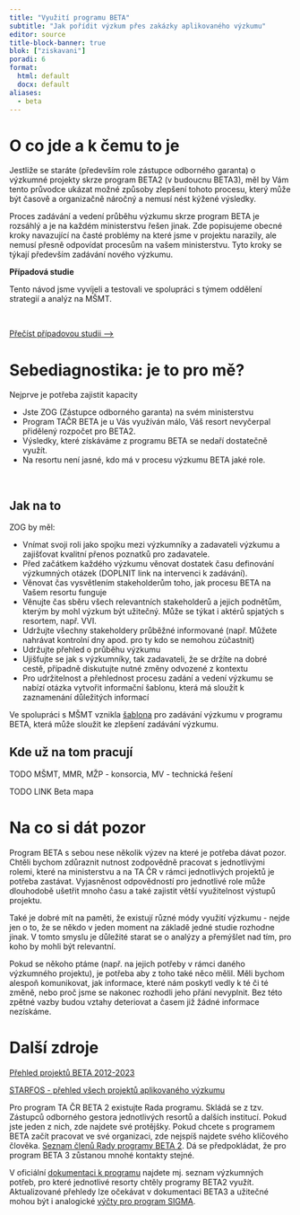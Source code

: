 ```yaml
---
title: "Využití programu BETA"
subtitle: "Jak pořídit výzkum přes zakázky aplikovaného výzkumu"
editor: source
title-block-banner: true
blok: ["ziskavani"]
poradi: 6
format: 
  html: default
  docx: default
aliases: 
  - beta
---
```


# O co jde a k čemu to je

Jestliže se staráte (především role zástupce odborného garanta) o výzkumné projekty skrze program BETA2 (v budoucnu BETA3), měl by Vám tento průvodce ukázat možné způsoby zlepšení tohoto procesu, který může být časově a organizačně náročný a nemusí nést kýžené výsledky. 

Proces zadávání a vedení průběhu výzkumu skrze program BETA je rozsáhlý a je na každém ministerstvu řešen jinak. Zde popisujeme obecné kroky navazující na časté problémy na které jsme v projektu narazily, ale nemusí přesně odpovídat procesům na vašem ministerstvu. Tyto kroky se týkají především zadávání nového výzkumu.   

:::{.aside}

**Případová studie**

Tento návod jsme vyvíjeli a testovali ve spolupráci s týmem oddělení strategií a analýz na MŠMT.  

<br>

:::{.btn .btn-resource}
[Přečíst případovou studii&nbsp;⟶](/pripadove-studie/msmt)
:::
:::

# Sebediagnostika: je to pro mě?

Nejprve je potřeba zajistit kapacity

- Jste ZOG (Zástupce odborného garanta) na svém ministerstvu
- Program TAČR BETA  je u Vás využíván málo, Váš resort nevyčerpal přidělený rozpočet pro BETA2.
- Výsledky, které získáváme z programu BETA se nedaří dostatečně využít.
- Na resortu není jasné, kdo má v procesu výzkumu BETA jaké role. 

:::{.aside}
<br>
:::

:::{.page-full .strip .page-columns}

# Jak na to

ZOG by měl:

- Vnímat svoji roli jako spojku mezi výzkumníky a zadavateli výzkumu a zajišťovat kvalitní přenos poznatků pro zadavatele.
- Před začátkem každého výzkumu věnovat dostatek času definování výzkumných otázek (DOPLNIT link na intervenci k zadávání).   
- Věnovat čas vysvětlením stakeholderům toho, jak procesu BETA na Vašem resortu funguje
- Věnujte čas sběru všech relevantních stakeholderů a jejich podnětům, kterým by mohl výzkum být užitečný. Může se týkat i aktérů spjatých s resortem, např. VVI. 
- Udržujte všechny stakeholdery průběžné informované (např. Můžete nahrávat kontrolní dny apod. pro ty kdo se nemohou zúčastnit)
- Udržujte přehled o průběhu výzkumu
- Ujišťujte se jak s výzkumníky, tak zadavateli, že se držíte na dobré cestě, případně diskutujte nutné změny odvozené z kontextu
- Pro udržitelnost a přehlednost procesu zadání a vedení výzkumu se nabízí otázka vytvořit informační šablonu, která má sloužit k zaznamenání důležitých informací 

Ve spolupráci s MŠMT vznikla [šablona](/attachments/zadavani-vyzkumu.docx) pro zadávání výzkumu v programu BETA, která může sloužit ke zlepšení zadávání výzkumu.

## Kde už na tom pracují

TODO MŠMT, MMR, MŽP - konsorcia, MV - technická řešení

TODO LINK Beta mapa

:::

# Na co si dát pozor

Program BETA s sebou nese několik výzev na které je potřeba dávat pozor. Chtěli bychom zdůraznit nutnost zodpovědně pracovat s jednotlivými rolemi, které na ministerstvu a na TA ČR v rámci jednotlivých projektů je potřeba zastávat. Vyjasněnost odpovědností pro jednotlivé role může dlouhodobě ušetřit mnoho času a také zajistit větší využitelnost výstupů projektu.  

Také je dobré mít na paměti, že existují různé módy využití výzkumu - nejde jen o to, že se někdo v jeden moment na základě jedné studie rozhodne jinak. V tomto smyslu je důležité starat se o analýzy a přemýšlet nad tím, pro koho by mohli být relevantní.

Pokud se někoho ptáme (např. na jejich potřeby v rámci daného výzkumného projektu), je potřeba aby z toho také něco mělil. Měli bychom alespoň komunikovat, jak informace, které nám poskytl vedly k té či té změně, nebo proč jsme se nakonec rozhodli jeho přání nevyplnit. Bez této zpětné vazby budou vztahy deteriovat a časem již žádné informace nezískáme.  


# Další zdroje

[Přehled projektů BETA 2012-2023](/nastroje/beta)

[STARFOS - přehled všech projektů aplikovaného výzkumu](https://starfos.tacr.cz)

Pro program TA ČR BETA 2 existujte Rada programu. Skládá se z tzv. Zástupců odborného gestora jednotlivých resortů a dalších institucí. Pokud jste jeden z nich, zde najdete své protějšky. Pokud chcete s programem BETA začít pracovat ve své organizaci, zde nejspíš najdete svého klíčového člověka. [Seznam členů Rady programy BETA 2](https://www.tacr.cz/wp-content/uploads/documents/2023/08/29/1693300763_BETA2_Seznam%20%C4%8Dlen%C5%AF%20Rady%20programu%20V22.pdf). Dá se předpokládat, že pro program BETA 3 zůstanou mnohé kontakty stejné.

V oficiální [dokumentaci k programu](https://www.tacr.cz/wp-content/uploads/documents/2019/09/26/1569486911_TACR_Program%20BETA2.pdf) najdete mj. seznam výzkumných potřeb, pro které jednotlivé resorty chtěly programy BETA2 využít. Aktualizované přehledy lze očekávat v dokumentaci BETA3 a užitečné mohou být i analogické [výčty pro program SIGMA](https://www.tacr.cz/wp-content/uploads/documents/2022/10/25/1666708706_Tematick%C3%A9%20preference%20mo%C5%BEn%C3%BDch%20aplika%C4%8Dn%C3%ADch%20garant%C5%AF.pdf).

